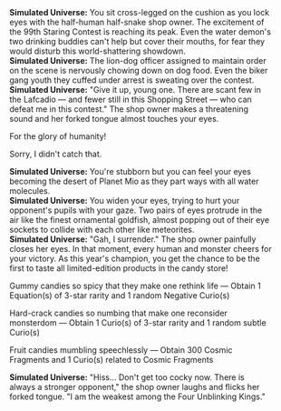 {{Dialogue Start}}
:'''Simulated Universe:''' You sit cross-legged on the cushion as you lock eyes with the half-human half-snake shop owner. The excitement of the 99th Staring Contest is reaching its peak. Even the water demon's two drinking buddies can't help but cover their mouths, for fear they would disturb this world-shattering showdown.
:'''Simulated Universe:''' The lion-dog officer assigned to maintain order on the scene is nervously chowing down on dog food. Even the biker gang youth they cuffed under arrest is sweating over the contest.
:'''Simulated Universe:''' "Give it up, young one. There are scant few in the Lafcadio &mdash; and fewer still in this Shopping Street &mdash; who can defeat me in this contest." The shop owner makes a threatening sound and her forked tongue almost touches your eyes.
:{{DIcon|Arrow}} For the glory of humanity!
:{{DIcon|Arrow}} Sorry, I didn't catch that.
:'''Simulated Universe:''' You're stubborn but you can feel your eyes becoming the desert of Planet Mio as they part ways with all water molecules.
:'''Simulated Universe:''' You widen your eyes, trying to hurt your opponent's pupils with your gaze. Two pairs of eyes protrude in the air like the finest ornamental goldfish, almost popping out of their eye sockets to collide with each other like meteorites.
:'''Simulated Universe:''' "Gah, I surrender." The shop owner painfully closes her eyes. In that moment, every human and monster cheers for your victory. As this year's champion, you get the chance to be the first to taste all limited-edition products in the candy store!
:{{DIcon|Star}} Gummy candies so spicy that they make one rethink life &mdash; Obtain 1 Equation(s) of 3-star rarity and 1 random Negative Curio(s)
:{{DIcon|Star}} Hard-crack candies so numbing that make one reconsider monsterdom &mdash; Obtain 1 Curio(s) of 3-star rarity and 1 random subtle Curio(s)
:{{DIcon|Star}} Fruit candies mumbling speechlessly &mdash; Obtain 300 Cosmic Fragments and 1 Curio(s) related to Cosmic Fragments
:'''Simulated Universe:''' "Hiss... Don't get too cocky now. There is always a stronger opponent," the shop owner laughs and flicks her forked tongue. "I am the weakest among the Four Unblinking Kings."
{{Dialogue End}}